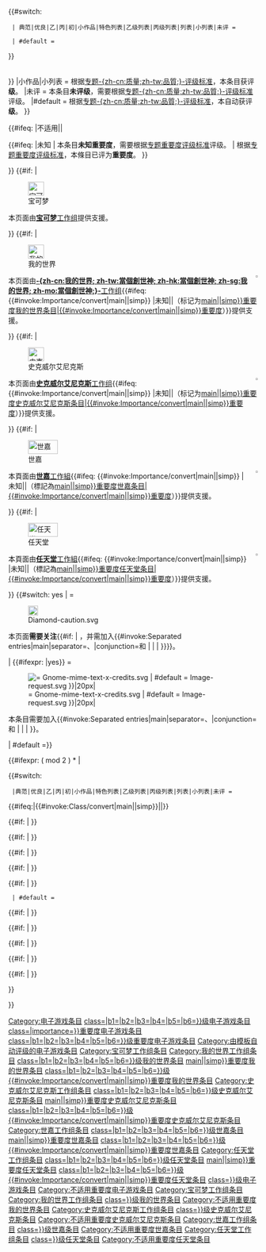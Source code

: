 <table class="tmbox tmbox-notice collapsible innercollapse wpb {{#ifeq:{{{small|}}}|yes|mbox-small}}" height="0"><!-- 


****************  HEADER ****************  


--><tr class="wpb-header">{{#switch: {{WikiProject Video games/class|class={{{class|}}}|b1={{{b1|}}}|b2={{{b2|}}}|b3={{{b3|}}}|b4={{{b4|}}}|b5={{{b5|}}}|b6={{{b6|}}}}}
  | 典范|优良|乙|丙|初|小作品|特色列表|乙级列表|丙级列表|列表|小列表|未评 = 
<td style="text-align: right; width: 50%; padding: 0.3em 1em 0.3em 0.3em; font-weight: bold;">[[WikiProject:电子游戏|电子游戏专题]]</td>
<th style="text-align: left; width: 50%; padding: 0.3em 0.3em 0.3em 0;">（{{#ifeq:{{WikiProject Video games/class|class={{{class|}}}|b1={{{b1|}}}|b2={{{b2|}}}|b3={{{b3|}}}|b4={{{b4|}}}|b5={{{b5|}}}|b6={{{b6|}}}}}|未评|尚未评级|获评{{WikiProject Video games/class|class={{{class|}}}|b1={{{b1|}}}|b2={{{b2|}}}|b3={{{b3|}}}|b4={{{b4|}}}|b5={{{b5|}}}|b6={{{b6|}}}}}級}}，{{WikiProject Video games/importance|class={{{class|}}}|importance={{{importance|}}}}}重要度）</th>
  | #default = 
<td class=mbox-empty-cell></td><th style="width:100%; padding:0.3em;">[[WikiProject:电子游戏|电子游戏专题]]</th>
}}
<td class="mbox-empty-cell"><span class="metadata" style="display:none; speak:none;"><span class="wpb-project">电子游戏专题</span><span class="wpb-project_link">WikiProject:电子游戏</span><span class="wpb-banner_name">Template:WikiProject Video games</span><span class="wpb-assessment_cat">电子游戏条目</span></span></td></tr><!-- 


****************  BODY  ****************  


--><tr><td class="mbox-text" style="padding:3px 0 3px 5px;" colspan="2">
<table style="background:transparent; border:none; padding:0; width:100%;" cellspacing="0"><!-- 

****************  BASIC INFORMATION  **************** 

--><tr>
<td class="mbox-image" style="padding:2px 0;">[[File:Video-Game-Controller-Icon-IDV-green.svg|80px]]</td>
<td class="mbox-text">{{Portal box|电子游戏}}
本{{pagetype|{{{class|}}}}}属于[[WikiProject:电子游戏|电子游戏专题]]范畴，该专题旨在改善[[中文维基百科]]'''[[电子游戏]]类'''内容。您若有意参与，欢迎浏览专题主页、[[WikiProject talk:电子游戏|参与讨论]]，并完成相应的[[WikiProject:电子游戏/开放任务|开放性任务]]。</td>
</tr><!-- 

****************  CLASS  ****************

--><tr>
{{class|1={{WikiProject Video games/class|class={{{class|}}}|b1={{{b1|}}}|b2={{{b2|}}}|b3={{{b3|}}}|b4={{{b4|}}}|b5={{{b5|}}}|b6={{{b6|}}}}} | category=电子游戏条目}}
<td class="mbox-text">{{#switch: {{WikiProject Video games/class|class={{{class|}}}|b1={{{b1|}}}|b2={{{b2|}}}|b3={{{b3|}}}|b4={{{b4|}}}|b5={{{b5|}}}|b6={{{b6|}}}}}<!--

   /// FA/FL/GA

   -->|典范|优良|特色列表 = 根据[[WikiProject:电子游戏/评级#质量评级标准|专题-{zh-cn:质量;zh-tw:品質;}-评级标准]]，本條目获评'''{{WikiProject Video games/class|class={{{class|}}}}}级'''。{{yesno|{{{reassess|}}}|yes=条目正请求重新评级，欢迎确认条目是否获得社群认证。|def=}}<!--

   /// B/BL/C/CL

   -->|乙|丙|乙级列表|丙级列表 = 根据[[WikiProject:电子游戏/评级#质量评级标准|专题-{zh-cn:质量;zh-tw:品質;}-评级标准]]，本条目获评'''{{WikiProject Video games/class|class={{{class|}}}|b1={{{b1|}}}|b2={{{b2|}}}|b3={{{b3|}}}|b4={{{b4|}}}|b5={{{b5|}}}|b6={{{b6|}}}}}级'''。{{yesno|{{{reassess|}}}|yes=条目正请求重评，欢迎对照标准重新评级，}}下方是[[WikiProject:电子游戏/评级/乙级常见问题解答|乙级标准]]检查表：
<table style="width: 100%;>
<tr style="font-size: small; text-align: center;">
<td style="width: 16.67%; background-color: {{yesno|{{{b1|}}}|yes=#bbffbb|no=#ffbbbb|def=#dfdfff|blank=#dfdfff}};">'''B1 来源引用'''<br />{{yesno|{{{b1|}}}|yes=符合乙级标准|no=不合乙级标准|def=尚待检查|blank=尚待检查}}</td>
<td style="width: 16.67%; background-color: {{yesno|{{{b2|}}}|yes=#bbffbb|no=#ffbbbb|def=#dfdfff|blank=#dfdfff}};">'''B2 涵盖精度'''<br />{{yesno|{{{b2|}}}|yes=符合乙级标准|no=不合乙级标准|def=尚待检查|blank=尚待检查}}</td>
<td style="width: 16.67%; background-color: {{yesno|{{{b3|}}}|yes=#bbffbb|no=#ffbbbb|def=#dfdfff|blank=#dfdfff}};">'''B3 组织结构'''<br />{{yesno|{{{b3|}}}|yes=符合乙级标准|no=不合乙级标准|def=尚待检查|blank=尚待检查}}</td>
<td style="width: 16.67%; background-color: {{yesno|{{{b4|}}}|yes=#bbffbb|no=#ffbbbb|def=#dfdfff|blank=#dfdfff}};">'''B4 格式文法'''<br />{{yesno|{{{b4|}}}|yes=符合乙级标准|no=不合乙级标准|def=尚待检查|blank=尚待检查}}</td>
<td style="width: 16.67%; background-color: {{yesno|{{{b5|}}}|yes=#bbffbb|no=#ffbbbb|def=#dfdfff|blank=#dfdfff}};">'''B5 辅助材料'''<br />{{yesno|{{{b5|}}}|yes=符合乙级标准|no=不合乙级标准|def=尚待检查|blank=尚待检查}}</td>
<td style="width: 16.67%; background-color: {{yesno|{{{b6|}}}|yes=#bbffbb|no=#ffbbbb|def=#dfdfff|blank=#dfdfff}};">'''B6 术语用字'''<br />{{yesno|{{{b6|}}}|yes=符合乙级标准|no=不合乙级标准|def=尚待检查|blank=尚待检查}}</td>
</tr></table><!--

   /// Start/List 

   -->|初|列表 = 根据[[WikiProject:电子游戏/评级#质量评级标准|专题-{zh-cn:质量;zh-tw:品質;}-评级标准]]，本条目获评'''{{WikiProject Video games/class|class={{{class|}}}|b1={{{b1|}}}|b2={{{b2|}}}|b3={{{b3|}}}|b4={{{b4|}}}|b5={{{b5|}}}|b6={{{b6|}}}}}级'''。{{yesno|{{{reassess|}}}|yes=条目正请求重评，欢迎对照标准重新评级。|def=}}<!--

      /// Ckeck B-Class Checklist

      -->{{#ifexpr: {{yesno|{{{b1|}}}|yes=1|no=1|def=0|blank=0}} + {{yesno|{{{b2|}}}|yes=1|no=1|def=0|blank=0}} + {{yesno|{{{b3|}}}|yes=1|no=1|def=0|blank=0}} + {{yesno|{{{b4|}}}|yes=1|no=1|def=0|blank=0}} + {{yesno|{{{b5|}}}|yes=1|no=1|def=0|blank=0}} + {{yesno|{{{b6|}}}|yes=1|no=1|def=0|blank=0}} | 下方是[[WikiProject:电子游戏/评级/乙级常见问题解答|乙级标准]]检查表：
<table style="width: 100%;>
<tr style="font-size: small; text-align: center;">
<td style="width: 16.67%; background-color: {{yesno|{{{b1|}}}|yes=#bbffbb|no=#ffbbbb|def=#dfdfff|blank=#dfdfff}};">'''B1 来源引用'''<br />{{yesno|{{{b1|}}}|yes=符合乙级标准|no=不合乙级标准|def=尚待检查|blank=尚待检查}}</td>
<td style="width: 16.67%; background-color: {{yesno|{{{b2|}}}|yes=#bbffbb|no=#ffbbbb|def=#dfdfff|blank=#dfdfff}};">'''B2 涵盖精度'''<br />{{yesno|{{{b2|}}}|yes=符合乙级标准|no=不合乙级标准|def=尚待检查|blank=尚待检查}}</td>
<td style="width: 16.67%; background-color: {{yesno|{{{b3|}}}|yes=#bbffbb|no=#ffbbbb|def=#dfdfff|blank=#dfdfff}};">'''B3 组织结构'''<br />{{yesno|{{{b3|}}}|yes=符合乙级标准|no=不合乙级标准|def=尚待检查|blank=尚待检查}}</td>
<td style="width: 16.67%; background-color: {{yesno|{{{b4|}}}|yes=#bbffbb|no=#ffbbbb|def=#dfdfff|blank=#dfdfff}};">'''B4 格式文法'''<br />{{yesno|{{{b4|}}}|yes=符合乙级标准|no=不合乙级标准|def=尚待检查|blank=尚待检查}}</td>
<td style="width: 16.67%; background-color: {{yesno|{{{b5|}}}|yes=#bbffbb|no=#ffbbbb|def=#dfdfff|blank=#dfdfff}};">'''B5 辅助材料'''<br />{{yesno|{{{b5|}}}|yes=符合乙级标准|no=不合乙级标准|def=尚待检查|blank=尚待检查}}</td>
<td style="width: 16.67%; background-color: {{yesno|{{{b6|}}}|yes=#bbffbb|no=#ffbbbb|def=#dfdfff|blank=#dfdfff}};">'''B6 术语用字'''<br />{{yesno|{{{b6|}}}|yes=符合乙级标准|no=不合乙级标准|def=尚待检查|blank=尚待检查}}</td>
</tr></table>}}<!--

   /// Stub/SL

   -->|小作品|小列表 = 根据[[WikiProject:电子游戏/评级#质量评级标准|专题-{zh-cn:质量;zh-tw:品質;}-评级标准]]，本条目获评'''{{WikiProject Video games/class|class={{{class|}}}}}级'''。{{yesno|{{{reassess|}}}|yes=条目正请求重评，欢迎对照标准重新评级。|def=}}<!--

   /// Unassessed

   -->|未评 = 本条目'''未评级'''，需要根据[[WikiProject:电子游戏/评级#质量评级标准|专题-{zh-cn:质量;zh-tw:品質;}-评级标准]]评级。<!--

   /// Other pages

   -->|#default = 根据[[WikiProject:电子游戏/评级#质量评级标准|专题-{zh-cn:质量;zh-tw:品質;}-评级标准]]，本{{pagetype|{{{class|}}}}}自动获评'''{{WikiProject Video games/class|class={{{class|}}}}}级'''。<!--

--->}}</td>
</tr><!-- 

****************  IMPORTANCE ****************

-->
{{#ifeq: {{WikiProject Video games/importance|class={{{class|}}}|importance={{{importance|}}}}} |不适用|| <tr>
{{importance|1={{WikiProject Video games/importance|class={{{class|}}}|importance={{{importance|}}}}} | category= 电子游戏条目}}
<td class="mbox-text">{{#ifeq: {{WikiProject Video games/importance|importance={{{importance|}}}}}|未知<!--
   -->| 本条目'''未知重要度'''，需要根据[[WikiProject:电子游戏/评级#重要度评级标准|专题重要度评级标准]]评级。<!--
   -->| 根据[[WikiProject:电子游戏/评级#重要度评级标准|专题重要度评级标准]]，本條目已评为'''{{WikiProject Video games/importance|class={{{class|}}}|importance={{{importance|}}}}}重要度'''。<!--
-->}}</td>
</tr>}}<!-- 

****************  TASKFORCES  ****************

--><!--

****************  POKEMON  ****************

-->{{#if: {{yesno|{{{Pokemon|}}}|yes=yes|no=|def=}} | <tr>
<td class="mbox-image" style="padding:2px 0;">[[File:Wikiball_Crystal.svg|32x28px|宝可梦]]</td>
<td class="mbox-text">
本页面由[[WikiProject:电子游戏/宝可梦|'''宝可梦'''工作组]]提供支援。
</td>
</tr>}}<!--

****************  MINECRAFT  ****************

-->{{#if: {{yesno|{{{Minecraft|}}}|yes=yes|no=|def=}} | <tr>
<td class="mbox-image" style="padding:2px 0;">[[File:Minecraft_cube.svg|32x28px|我的世界]]</td>
<td class="mbox-text">
<div style="float: right; margin: 0 0 0 1em; border: solid #aaa 1px; background: #f9f9f9; padding: 1px; font-size: small;" class="noprint">{{Portal/item|1=當個創世神|title=-{zh-cn:我的世界; zh-tw:當個創世神; zh-hk:當個創世神; zh-sg:我的世界; zh-mo:當個創世神;}-|size=x18px}}</div>
本页面由[[WikiProject:电子游戏/我的世界|'''-{zh-cn:我的世界; zh-tw:當個創世神; zh-hk:當個創世神; zh-sg:我的世界; zh-mo:當個創世神;}-'''工作组]]{{#ifeq: {{#invoke:Importance/convert|main|{{{Minecraft-importance|}}}|simp}} |未知||（标记为[[:Category:{{#invoke:Importance/convert|main|{{{Minecraft-importance|}}}|simp}}重要度我的世界条目|{{#invoke:Importance/convert|main|{{{Minecraft-importance|}}}|simp}}重要度]]）}}提供支援。
</td>
</tr>}}<!--

****************  SQUARE-ENIX  ****************

-->{{#if: {{yesno|{{{SE|}}}|yes=yes|no=|def=}} | <tr>
<td class="mbox-image" style="padding:2px 0;">[[File:Wikiproject_Square_Enix.svg|32x28px|史克威尔艾尼克斯]]</td>
<td class="mbox-text">
<div style="float: right; margin: 0 0 0 1em; border: solid #aaa 1px; background: #f9f9f9; padding: 1px; font-size: small;" class="noprint">{{Portal/item|1=史克威尔艾尼克斯|size=x18px}}</div>
本页面由[[WikiProject:电子游戏/史克威尔艾尼克斯|'''史克威尔艾尼克斯'''工作组]]{{#ifeq: {{#invoke:Importance/convert|main|{{{SE-importance|}}}|simp}} |未知||（标记为[[:Category:{{#invoke:Importance/convert|main|{{{SE-importance|}}}|simp}}重要度史克威尔艾尼克斯条目|{{#invoke:Importance/convert|main|{{{SE-importance|}}}|simp}}重要度]]）}}提供支援。
</td>
</tr>}}<!--

****************  SEGA  ****************

-->{{#if: {{yesno|{{{SEGA|}}}|yes=yes|no=|def=}} | <tr>
<td class="mbox-image" style="padding:2px 0;">[[File:SEGA_logo.svg|60x28px|世嘉]]</td>
<td class="mbox-text">
<div style="float: right; margin: 0 0 0 1em; border: solid #aaa 1px; background: #f9f9f9; padding: 1px; font-size: small;" class="noprint">{{Portal/item|1=世嘉|size=x18px}}</div>
本頁面由[[WikiProject:電子遊戲/世嘉|'''世嘉'''工作組]]{{#ifeq: {{#invoke:Importance/convert|main|{{{SEGA-importance|}}}|simp}} |未知||（標記為[[:Category:{{#invoke:Importance/convert|main|{{{SEGA-importance|}}}|simp}}重要度世嘉条目|{{#invoke:Importance/convert|main|{{{SEGA-importance|}}}|simp}}重要度]]）}}提供支援。
</td>
</tr>}}<!--

****************  NINTENDO  ****************

-->{{#if: {{yesno|{{{NINTENDO|}}}|yes=yes|no=|def=}} | <tr>
<td class="mbox-image" style="padding:2px 0;">[[File:Nintendo.svg|60x28px|任天堂]]</td>
<td class="mbox-text">
<div style="float: right; margin: 0 0 0 1em; border: solid #aaa 1px; background: #f9f9f9; padding: 1px; font-size: small;" class="noprint">{{Portal/item|1=任天堂|size=x18px}}</div>
本頁面由[[WikiProject:電子遊戲/任天堂|'''任天堂'''工作組]]{{#ifeq: {{#invoke:Importance/convert|main|{{{NINTENDO-importance|}}}|simp}} |未知||（標記為[[:Category:{{#invoke:Importance/convert|main|{{{NINTENDO-importance|}}}|simp}}重要度任天堂条目|{{#invoke:Importance/convert|main|{{{NINTENDO-importance|}}}|simp}}重要度]]）}}提供支援。
</td>
</tr>}}<!--

****************  ALERTS  ****************  

-->{{#switch: yes
| {{yesno|{{{attention|}}}|yes=yes|def=no}} =  <tr><td class="mbox-image" style="padding:2px 0;">[[File:Diamond-caution.svg|20px]]</td><td class="mbox-text">本页面'''需要关注'''{{#if: <!--
   -->{{yesno|{{{needs-infobox|}}}|yes=1|no=|def=}}<!--
   -->{{yesno|{{{cover|}}}|yes=1|no=|def=}}<!--
   -->{{yesno|{{{screenshot|}}}|yes=1|no=|def=}}<!--
-->| ，并需加入{{#invoke:Separated entries|main|separator=、|conjunction=和<!--
   -->| {{yesno|{{{needs-infobox|}}}|yes=[[Wikipedia:电子游戏条目指引#信息框|'''-{zh-cn:信息;zh-tw:資訊;}-框''']]|no=|def=}}<!--
   -->| {{yesno|{{{cover|}}}|yes=[[Wikipedia:电子游戏条目指引#封面图像|'''辨识图像''']]|no=|def=}}<!--
   -->| {{yesno|{{{screenshot|}}}|yes=[[Wikipedia:电子游戏条目指引#屏幕截图|'''截图''']]|no=|def=}}<!--
-->}}}}。</td></tr>
| {{#ifexpr: <!--
   -->{{yesno|{{{needs-infobox|}}}|yes=1|no=0|def=0}}<!--
   -->{{yesno|{{{cover|}}}|yes=1|no=0|def=0}}<!--
   -->{{yesno|{{{screenshot|}}}|yes=1|no=0|def=0}}<!--
-->|yes}} = <tr><td class="mbox-image" style="padding:2px 0;">[[File:{{#switch:yes<!--
   -->| {{yesno|{{{needs-infobox|}}}|def=no}} = Gnome-mime-text-x-credits.svg<!--
   -->| #default = Image-request.svg<!--
-->}}|20px|]]</td>
<td class="mbox-text">本条目需要加入{{#invoke:Separated entries|main|separator=、|conjunction=和<!--
   -->| {{yesno|{{{needs-infobox|}}}|yes=[[Wikipedia:电子游戏条目指引#信息框|'''-{zh-cn:信息; zh-tw:資訊;}-框''']]|no=|def=}}<!--
   -->| {{yesno|{{{cover|}}}|yes=[[Wikipedia:电子游戏条目指引#封面图像|'''辨识图像''']]|no=|def=}}<!--
   -->| {{yesno|{{{screenshot|}}}|yes=[[Wikipedia:电子游戏条目指引#屏幕截图|'''截图''']]|no=|def=}}<!--
-->}}。</td></tr>
| #default =}}<!--

****************  CLOSE TABLE  ****************  

-->
</table>
</td></tr></table><!--


****************  CATEGORIES  ****************  


--><includeonly>{{#ifexpr: ( {{NAMESPACENUMBER}} mod 2 ) * {{yesno|{{{nocat|}}}|yes=0|no=1|def=1|blank=1}} | 
[[Category:电子游戏条目]]

{{#switch: {{WikiProject Video games/class|class={{{class|}}}|b1={{{b1|}}}|b2={{{b2|}}}|b3={{{b3|}}}|b4={{{b4|}}}|b5={{{b5|}}}|b6={{{b6|}}}}}
  |典范|优良|乙|丙|初|小作品|特色列表|乙级列表|丙级列表|列表|小列表|未评 = <!--

****************  FOR ARTICLES ****************  

-->
[[Category:{{WikiProject Video games/class|class={{{class|}}}|b1={{{b1|}}}|b2={{{b2|}}}|b3={{{b3|}}}|b4={{{b4|}}}|b5={{{b5|}}}|b6={{{b6|}}}}}级电子游戏条目]]
[[Category:{{WikiProject Video games/importance|class={{{class|}}}|importance={{{importance|}}}}}重要度电子游戏条目]]
[[Category:{{WikiProject Video games/class|class={{{class|}}}|b1={{{b1|}}}|b2={{{b2|}}}|b3={{{b3|}}}|b4={{{b4|}}}|b5={{{b5|}}}|b6={{{b6|}}}}}级{{WikiProject Video games/importance|class={{{class|}}}|importance={{{importance|}}}}}重要度电子游戏条目]]
{{yesno|{{{attention|}}}|yes=[[Category:需要关注的电子游戏条目]]|def=}}
{{yesno|{{{needs-infobox|}}}|yes=[[Category:需要信息框的电子游戏条目]]|def=}}
{{yesno|{{{cover|}}}|yes=[[Category:需要辨识图像的电子游戏条目]]|def=}}
{{yesno|{{{screenshot|}}}|yes=[[Category:需要截图的电子游戏条目]]|def=}}
{{yesno|{{{reassess|}}}|yes=[[Category:请求重新评级的电子游戏条目]]|def=}}
{{#ifeq:{{WikiProject Video games/class|class={{{class|}}}|b1={{{b1|}}}|b2={{{b2|}}}|b3={{{b3|}}}|b4={{{b4|}}}|b5={{{b5|}}}|b6={{{b6|}}}}}|{{#invoke:Class/convert|main|{{{class|}}}|simp}}||[[Category:由模板自动评级的电子游戏条目]]}}

{{#if: {{yesno|{{{Pokemon|}}}}} | 
[[Category:宝可梦工作组条目]]
}}

{{#if: {{yesno|{{{Minecraft|}}}}} | 
[[Category:我的世界工作组条目]]
[[Category:{{WikiProject Video games/class|class={{{class|}}}|b1={{{b1|}}}|b2={{{b2|}}}|b3={{{b3|}}}|b4={{{b4|}}}|b5={{{b5|}}}|b6={{{b6|}}}}}级我的世界条目]]
[[Category:{{#invoke:Importance/convert|main|{{{Minecraft-importance|}}}|simp}}重要度我的世界条目]]
[[Category:{{WikiProject Video games/class|class={{{class|}}}|b1={{{b1|}}}|b2={{{b2|}}}|b3={{{b3|}}}|b4={{{b4|}}}|b5={{{b5|}}}|b6={{{b6|}}}}}级{{#invoke:Importance/convert|main|{{{Minecraft-importance|}}}|simp}}重要度我的世界条目]]
}}

{{#if: {{yesno|{{{SE|}}}}} | 
[[Category:史克威尔艾尼克斯工作组条目]]
[[Category:{{WikiProject Video games/class|class={{{class|}}}|b1={{{b1|}}}|b2={{{b2|}}}|b3={{{b3|}}}|b4={{{b4|}}}|b5={{{b5|}}}|b6={{{b6|}}}}}级史克威尔艾尼克斯条目]]
[[Category:{{#invoke:Importance/convert|main|{{{SE-importance|}}}|simp}}重要度史克威尔艾尼克斯条目]]
[[Category:{{WikiProject Video games/class|class={{{class|}}}|b1={{{b1|}}}|b2={{{b2|}}}|b3={{{b3|}}}|b4={{{b4|}}}|b5={{{b5|}}}|b6={{{b6|}}}}}级{{#invoke:Importance/convert|main|{{{SE-importance|}}}|simp}}重要度史克威尔艾尼克斯条目]]
}}

{{#if: {{yesno|{{{SEGA|}}}}} | 
[[Category:世嘉工作组条目]]
[[Category:{{WikiProject Video games/class|class={{{class|}}}|b1={{{b1|}}}|b2={{{b2|}}}|b3={{{b3|}}}|b4={{{b4|}}}|b5={{{b5|}}}|b6={{{b6|}}}}}级世嘉条目]]
[[Category:{{#invoke:Importance/convert|main|{{{SEGA-importance|}}}|simp}}重要度世嘉条目]]
[[Category:{{WikiProject Video games/class|class={{{class|}}}|b1={{{b1|}}}|b2={{{b2|}}}|b3={{{b3|}}}|b4={{{b4|}}}|b5={{{b5|}}}|b6={{{b6|}}}}}级{{#invoke:Importance/convert|main|{{{SEGA-importance|}}}|simp}}重要度世嘉条目]]
}}

{{#if: {{yesno|{{{NINTENDO|}}}}} | 
[[Category:任天堂工作组条目]]
[[Category:{{WikiProject Video games/class|class={{{class|}}}|b1={{{b1|}}}|b2={{{b2|}}}|b3={{{b3|}}}|b4={{{b4|}}}|b5={{{b5|}}}|b6={{{b6|}}}}}级任天堂条目]]
[[Category:{{#invoke:Importance/convert|main|{{{NINTENDO-importance|}}}|simp}}重要度任天堂条目]]
[[Category:{{WikiProject Video games/class|class={{{class|}}}|b1={{{b1|}}}|b2={{{b2|}}}|b3={{{b3|}}}|b4={{{b4|}}}|b5={{{b5|}}}|b6={{{b6|}}}}}级{{#invoke:Importance/convert|main|{{{NINTENDO-importance|}}}|simp}}重要度任天堂条目]]
}}

  | #default =<!--

****************  FOR NON-ARTICLES ****************  

-->
[[Category:{{WikiProject Video games/class|class={{{class|}}}}}级电子游戏条目]]
[[Category:不适用重要度电子游戏条目]]

{{#if: {{yesno|{{{Pokemon|}}}}} | 
[[Category:宝可梦工作组条目]]
}}

{{#if: {{yesno|{{{Minecraft|}}}}} | 
[[Category:我的世界工作组条目]]
[[Category:{{WikiProject Video games/class|class={{{class|}}}}}级我的世界条目]]
[[Category:不适用重要度我的世界条目]]
}}

{{#if: {{yesno|{{{SE|}}}}} | 
[[Category:史克威尔艾尼克斯工作组条目]]
[[Category:{{WikiProject Video games/class|class={{{class|}}}}}级史克威尔艾尼克斯条目]]
[[Category:不适用重要度史克威尔艾尼克斯条目]]
}}

{{#if: {{yesno|{{{SEGA|}}}}} | 
[[Category:世嘉工作组条目]]
[[Category:{{WikiProject Video games/class|class={{{class|}}}}}级世嘉条目]]
[[Category:不适用重要度世嘉条目]]
}}

{{#if: {{yesno|{{{NINTENDO|}}}}} | 
[[Category:任天堂工作组条目]]
[[Category:{{WikiProject Video games/class|class={{{class|}}}}}级任天堂条目]]
[[Category:不适用重要度任天堂条目]]
}}

}}

}}</includeonly><noinclude>
{{Documentation}}
</noinclude>